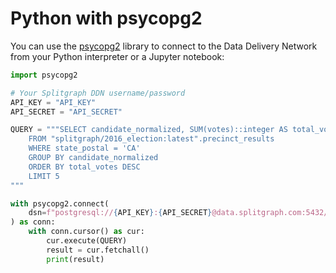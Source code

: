 # Python with psycopg2

You can use the [psycopg2](https://www.psycopg.org/) library to connect to the Data Delivery Network from your Python interpreter or a Jupyter notebook:

```python
import psycopg2

# Your Splitgraph DDN username/password
API_KEY = "API_KEY"
API_SECRET = "API_SECRET"

QUERY = """SELECT candidate_normalized, SUM(votes)::integer AS total_votes
	FROM "splitgraph/2016_election:latest".precinct_results
	WHERE state_postal = 'CA'
	GROUP BY candidate_normalized
	ORDER BY total_votes DESC
	LIMIT 5
"""

with psycopg2.connect(
    dsn=f"postgresql://{API_KEY}:{API_SECRET}@data.splitgraph.com:5432/ddn?application_name=psycopg2"
) as conn:
    with conn.cursor() as cur:
        cur.execute(QUERY)
        result = cur.fetchall()
        print(result)
```
